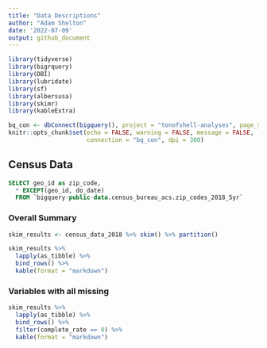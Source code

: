 ```yaml
---
title: "Data Descriptions"
author: "Adam Shelton"
date: '2022-07-09'
output: github_document
---
```


```r
library(tidyverse)
library(bigrquery)
library(DBI)
library(lubridate)
library(sf)
library(albersusa)
library(skimr)
library(kableExtra)

bq_con <- dbConnect(bigquery(), project = "tonofshell-analyses", page_size = 4000)
knitr::opts_chunk$set(echo = FALSE, warning = FALSE, message = FALSE,
                      connection = "bq_con", dpi = 300)
```
## Census Data

```sql
SELECT geo_id as zip_code,
  * EXCEPT(geo_id, do_date)
  FROM `bigquery-public-data.census_bureau_acs.zip_codes_2018_5yr`
```
### Overall Summary 

```r
skim_results <- census_data_2018 %>% skim() %>% partition()
```


```r
skim_results %>%
  lapply(as_tibble) %>% 
  bind_rows() %>%
  kable(format = "markdown")
```

### Variables with all missing

```r
skim_results %>%
  lapply(as_tibble) %>% 
  bind_rows() %>%
  filter(complete_rate == 0) %>%
  kable(format = "markdown")
```